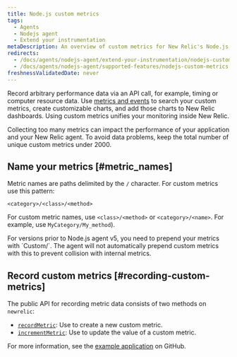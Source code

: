 ```yaml
---
title: Node.js custom metrics
tags:
  - Agents
  - Nodejs agent
  - Extend your instrumentation
metaDescription: An overview of custom metrics for New Relic's Node.js agent and how to implement them for your application.
redirects:
  - /docs/agents/nodejs-agent/extend-your-instrumentation/nodejs-custom-metrics
  - /docs/agents/nodejs-agent/supported-features/nodejs-custom-metrics
freshnessValidatedDate: never
---
```


Record arbitrary performance data via an API call, for example, timing or computer resource data. Use [metrics and events](/docs/query-your-data/explore-query-data/data-explorer/introduction-data-explorer) to search your custom metrics, create customizable charts, and add those charts to New Relic dashboards. Using custom metrics unifies your monitoring inside New Relic.

<Callout variant="caution">
  Collecting too many metrics can impact the performance of your application and your New Relic agent. To avoid data problems, keep the total number of unique custom metrics under 2000.
</Callout>

## Name your metrics [#metric_names]

Metric names are paths delimited by the `/` character. For custom metrics use this pattern:

```
<category>/<class>/<method>
```

For custom metric names, use `<class>/<method>` or `<category>/<name>`. For example, use `MyCategory/My_method`).

<Callout variant="important">
  For versions prior to Node.js agent v5, you need to prepend your metrics with `Custom/`. The agent will not automatically prepend custom metrics with this to prevent collision with internal metrics.
</Callout>

## Record custom metrics [#recording-custom-metrics]

The public API for recording metric data consists of two methods on `newrelic`:

* [`recordMetric`](https://newrelic.github.io/node-newrelic/API.html#recordMetric): Use to create a new custom metric.
* [`incrementMetric`](https://newrelic.github.io/node-newrelic/API.html#incrementMetric): Use to update the value of a custom metric.

For more information, see the [example application](https://github.com/newrelic/newrelic-node-examples/tree/69d500e02077d2565c4762c21bf779e3e39845bf/custom-instrumentation/attributes-events-metrics) on GitHub.
